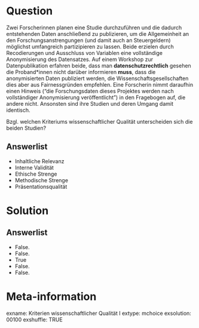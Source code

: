 Question
========
Zwei Forscherinnen planen eine Studie durchzuführen und die dadurch entstehenden Daten anschließend zu publizieren, um die Allgemeinheit an den Forschungsanstrengungen (und damit auch an Steuergeldern) möglichst umfangreich partizipieren zu lassen. Beide erzielen durch Recodierungen und Ausschluss von Variablen eine vollständige Anonymisierung des Datensatzes.
Auf einem Workshop zur Datenpublikation erfahren beide, dass man __datenschutzrechtlich__ gesehen die Proband\*innen nicht darüber informieren __muss__, dass die anonymisierten Daten publiziert werden, die Wissenschaftsgesellschaften dies aber aus Fairnessgründen empfehlen.
Eine Forscherin nimmt daraufhin einen Hinweis ("die Forschungsdaten dieses Projektes werden nach vollständiger Anonymisierung veröffentlicht") in den Fragebogen auf, die andere nicht. Ansonsten sind ihre Studien und deren Umgang damit identisch.

Bzgl. welchen Kriteriums wissenschaftlicher Qualität unterscheiden sich die beiden Studien?



Answerlist
----------
* Inhaltliche Relevanz
* Interne Validität
* Ethische Strenge
* Methodische Strenge
* Präsentationsqualität


Solution
========

Answerlist
----------
* False.
* False.
* True
* False.
* False.





Meta-information
================
exname: Kriterien wissenschaftlicher Qualität I
extype: mchoice
exsolution: 00100
exshuffle: TRUE
